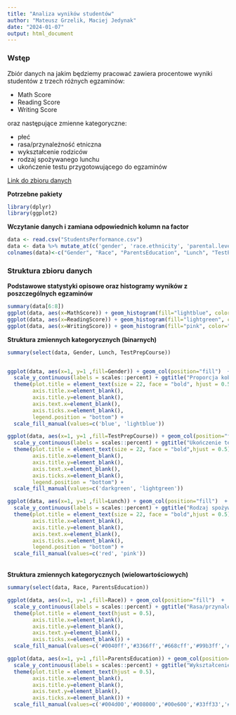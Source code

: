 ```yaml
---
title: "Analiza wyników studentów"
author: "Mateusz Grzelik, Maciej Jedynak"
date: "2024-01-07"
output: html_document
---
```


### Wstęp

Zbiór danych na jakim będziemy pracować zawiera procentowe wyniki studentów z trzech różnych egzaminów:

-   Math Score
-   Reading Score
-   Writing Score

oraz następujące zmienne kategoryczne:

-   płeć
-   rasa/przynależność etniczna
-   wykształcenie rodziców
-   rodzaj spożywanego lunchu
-   ukończenie testu przygotowującego do egzaminów

[Link do zbioru danych](https://www.kaggle.com/datasets/spscientist/students-performance-in-exams?fbclid=IwAR2mgaWkdEd0aRKPPoUbOk2_QoRR-0uOxNsOTTieOuNIhz8MIbHpnEIpKMM)

**Potrzebne pakiety**

```r
library(dplyr)
library(ggplot2)
```

**Wczytanie danych i zamiana odpowiednich kolumn na factor**

```r
data <- read.csv("StudentsPerformance.csv")
data <- data %>% mutate_at(c('gender', 'race.ethnicity', 'parental.level.of.education', 'lunch', 'test.preparation.course'), as.factor)
colnames(data)<-c("Gender", "Race", "ParentsEducation", "Lunch", "TestPrepCourse", "MathScore", "ReadingScore", "WritingScore")
```

### Struktura zbioru danych

**Podstawowe statystyki opisowe oraz histogramy wyników z poszczególnych egzaminów**

```r
summary(data[6:8])
ggplot(data, aes(x=MathScore)) + geom_histogram(fill="lightblue", color="blue", bins=32) + ggtitle("Math") + theme(plot.title = element_text(size = 30, face = "bold", hjust = 0.5))
ggplot(data, aes(x=ReadingScore)) + geom_histogram(fill="lightgreen", color="darkgreen", bins=32) + ggtitle("Reading") + theme(plot.title = element_text(size = 30, face = "bold", hjust = 0.5))
ggplot(data, aes(x=WritingScore)) + geom_histogram(fill="pink", color="red", bins=32) + ggtitle("Writing") + theme(plot.title = element_text(size = 30, face = "bold", hjust = 0.5))

```

**Struktura zmiennych kategorycznych (binarnych)**

```r
summary(select(data, Gender, Lunch, TestPrepCourse))


ggplot(data, aes(x=1, y=1 ,fill=Gender)) + geom_col(position="fill")  +
  scale_y_continuous(labels = scales::percent) + ggtitle("Proporcja kobiet i mężczyzn") +
  theme(plot.title = element_text(size = 22, face = "bold", hjust = 0.5), 
        axis.title.x=element_blank(),
        axis.title.y=element_blank(),
        axis.text.x=element_blank(),
        axis.ticks.x=element_blank(),
        legend.position = "bottom") +
  scale_fill_manual(values=c('blue', 'lightblue')) 

ggplot(data, aes(x=1, y=1 ,fill=TestPrepCourse)) + geom_col(position="fill")  +
  scale_y_continuous(labels = scales::percent) + ggtitle("Ukończenie testu przygotowawczego") +
  theme(plot.title = element_text(size = 22, face = "bold",hjust = 0.5), 
        axis.title.x=element_blank(),
        axis.title.y=element_blank(),
        axis.text.x=element_blank(),
        axis.ticks.x=element_blank(),
        legend.position = "bottom") +
  scale_fill_manual(values=c('darkgreen', 'lightgreen'))

ggplot(data, aes(x=1, y=1 ,fill=Lunch)) + geom_col(position="fill")  +
  scale_y_continuous(labels = scales::percent) + ggtitle("Rodzaj spożywanego lunchu") +
  theme(plot.title = element_text(size = 22, face = "bold",hjust = 0.5), 
        axis.title.x=element_blank(),
        axis.title.y=element_blank(),
        axis.text.x=element_blank(),
        axis.ticks.x=element_blank(),
        legend.position = "bottom") +
  scale_fill_manual(values=c('red', 'pink'))

```

\
**Struktura zmiennych kategorycznych (wielowartościowych)**

```r
summary(select(data, Race, ParentsEducation))

ggplot(data, aes(x=1, y=1 ,fill=Race)) + geom_col(position="fill")  +
  scale_y_continuous(labels = scales::percent) + ggtitle("Rasa/przynależność etniczna") +
  theme(plot.title = element_text(hjust = 0.5), 
        axis.title.x=element_blank(),
        axis.title.y=element_blank(),
        axis.text.y=element_blank(),
        axis.ticks.x=element_blank()) +
  scale_fill_manual(values=c('#0040ff','#3366ff','#668cff','#99b3ff','#ccd9ff'))  + coord_flip()

ggplot(data, aes(x=1, y=1 ,fill=ParentsEducation)) + geom_col(position="fill")  +
  scale_y_continuous(labels = scales::percent) + ggtitle("Wykształcenie rodziców") +
  theme(plot.title = element_text(hjust = 0.5), 
        axis.title.x=element_blank(),
        axis.title.y=element_blank(),
        axis.text.y=element_blank(),
        axis.ticks.x=element_blank()) +
  scale_fill_manual(values=c('#004d00','#008000','#00e600','#33ff33','#80ff80','#ccffcc')) + coord_flip()

```
